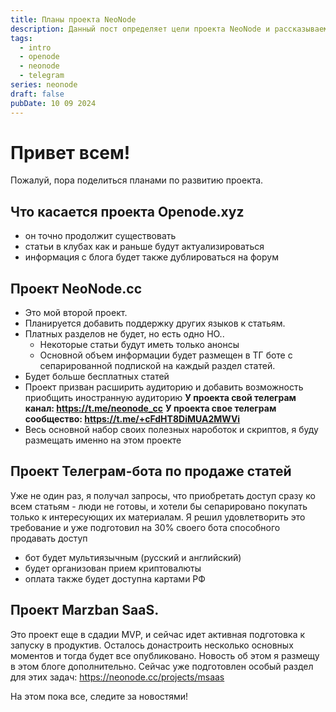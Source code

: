 ```yaml
---
title: Планы проекта NeoNode
description: Данный пост определяет цели проекта NeoNode и рассказываем про все возможности.
tags:
  - intro
  - openode
  - neonode
  - telegram
series: neonode
draft: false
pubDate: 10 09 2024
---
```


# Привет всем!


Пожалуй, пора поделиться планами по развитию проекта.

## Что касается проекта Openode.xyz 
- он точно продолжит существовать
- статьи в клубах как и раньше будут актуализироваться
- информация с блога будет также дублироваться на форум
## Проект NeoNode.cc
- Это мой второй проект.
- Планируется добавить поддержку других языков к статьям.
- Платных разделов не будет, но есть одно НО..
    - Некоторые статьи будут иметь только анонсы
    - Основной объем информации будет размещен в ТГ боте с сепарированной подпиской на каждый раздел статей.
- Будет больше бесплатных статей
- Проект призван расширить аудиторию и добавить возможность приобщить иностранную аудиторию
**У проекта свой телеграм канал: https://t.me/neonode_cc**
**У проекта свое телеграм сообщество: https://t.me/+cFdHT8DiMUA2MWVi**
- Весь основной набор своих полезных нароботок и скриптов, я буду размещать именно на этом проекте
## Проект Телеграм-бота по продаже статей
Уже не один раз, я получал запросы, что приобретать доступ сразу ко всем статьям - люди не готовы, и хотели бы сепарировано покупать только к интересующих их материалам.
Я решил удовлетворить это требование и уже подготовил на 30% своего бота способного продавать доступ
- бот будет мультиязычным (русский и английский)
- будет организован прием криптовалюты
- оплата также будет доступна картами РФ
## Проект Marzban SaaS.
Это проект еще в сдадии MVP, и сейчас идет активная подготовка к запуску в продуктив.
Осталось донастроить несколько основных моментов и тогда будет все опубликовано. Новость об этом я размещу в этом блоге дополнительно.
Сейчас уже подготовлен особый раздел для этих задач: https://neonode.cc/projects/msaas

На этом пока все, следите за новостями!
